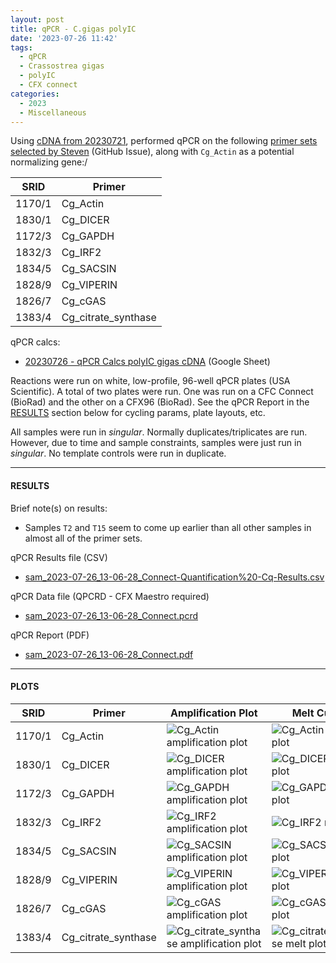 ```yaml
---
layout: post
title: qPCR - C.gigas polyIC
date: '2023-07-26 11:42'
tags: 
  - qPCR
  - Crassostrea gigas
  - polyIC
  - CFX connect
categories: 
  - 2023
  - Miscellaneous
---
```

Using [cDNA from 20230721](https://robertslab.github.io/sams-notebook/posts/2023/2023-07-21-Reverse-Transcription-C.gigas-PolyIC-RNA/), performed qPCR on the following [primer sets selected by Steven](https://github.com/RobertsLab/resources/issues/1686) (GitHub Issue), along with `Cg_Actin` as a potential normalizing gene:/

| SRID   | Primer              |
|--------|---------------------|
| 1170/1 | Cg_Actin            |
| 1830/1 | Cg_DICER            |
| 1172/3 | Cg_GAPDH            |
| 1832/3 | Cg_IRF2             |
| 1834/5 | Cg_SACSIN           |
| 1828/9 | Cg_VIPERIN          |
| 1826/7 | Cg_cGAS             |
| 1383/4 | Cg_citrate_synthase |

qPCR calcs:

- [20230726 - qPCR Calcs polyIC gigas cDNA](https://docs.google.com/spreadsheets/d/1yZYj3LSSEYbcXVd6PXT39CG9bsIX73LfnfqcaotHdH8/edit?usp=sharing) (Google Sheet)


Reactions were run on white, low-profile, 96-well qPCR plates (USA Scientific). A total of two plates were run. One was run on a CFC Connect (BioRad) and the other on a CFX96 (BioRad). See the qPCR Report in the [RESULTS](#results) section below for cycling params, plate layouts, etc.

All samples were run in _singular_. Normally duplicates/triplicates are run. However, due to time and sample constraints, samples were just run in _singular_. No template controls were run in duplicate.

---

#### RESULTS

Brief note(s) on results:

- Samples `T2` and `T15` seem to come up earlier than all other samples in almost all of the primer sets.


qPCR Results file (CSV)

- [sam_2023-07-26_13-06-28_Connect-Quantification%20-Cq-Results.csv](https://owl.fish.washington.edu/Athaliana/qPCR_data/sam_2023-07-26_13-06-28_Connect-Quantification%20-Cq-Results.csv)

qPCR Data file (QPCRD - CFX Maestro required)

- [sam_2023-07-26_13-06-28_Connect.pcrd](https://owl.fish.washington.edu/scaphapoda/qPCR_data/cfx_connect_data/sam_2023-07-26_13-06-28_Connect.pcrd)

qPCR Report (PDF)

- [sam_2023-07-26_13-06-28_Connect.pdf](https://owl.fish.washington.edu/Athaliana/qPCR_data/qPCR_reports/sam_2023-07-26_13-06-28_Connect.pdf)


---

#### PLOTS

| SRID   | Primer              | Amplification Plot                                                                                                                                               | Melt Curve                                                                                                                                               |
|--------|---------------------|------------------------------------------------------------------------------------------------------------------------------------------------------------------|----------------------------------------------------------------------------------------------------------------------------------------------------------|
| 1170/1 | Cg_Actin            | ![Cg_Actin amplification plot](https://owl.fish.washington.edu/Athaliana/qPCR_data/sam_2023-07-26_13-06-28_Connect-Cg_Actin-amp-plots.png)                       | ![Cg_Actin melt plot](https://owl.fish.washington.edu/Athaliana/qPCR_data/sam_2023-07-26_13-06-28_Connect-Cg_Actin-melt-plots.png)                       |
| 1830/1 | Cg_DICER            | ![Cg_DICER amplification plot](https://owl.fish.washington.edu/Athaliana/qPCR_data/sam_2023-07-26_13-06-28_Connect-Cg_DICER-amp-plots.png)                       | ![Cg_DICER melt plot](https://owl.fish.washington.edu/Athaliana/qPCR_data/sam_2023-07-26_13-06-28_Connect-Cg_DICER-melt-plots.png)                       |
| 1172/3 | Cg_GAPDH            | ![Cg_GAPDH amplification plot](https://owl.fish.washington.edu/Athaliana/qPCR_data/sam_2023-07-26_13-06-28_Connect-Cg_GAPDH-amp-plots.png)                       | ![Cg_GAPDH melt plot](https://owl.fish.washington.edu/Athaliana/qPCR_data/sam_2023-07-26_13-06-28_Connect-Cg_GAPDH-melt-plots.png)                       |
| 1832/3 | Cg_IRF2             | ![Cg_IRF2 amplification plot](https://owl.fish.washington.edu/Athaliana/qPCR_data/sam_2023-07-26_13-06-28_Connect-Cg_IRF2-amp-plots.png)                         | ![Cg_IRF2 melt plot](https://owl.fish.washington.edu/Athaliana/qPCR_data/sam_2023-07-26_13-06-28_Connect-Cg_IRF2-melt-plots.png)                         |
| 1834/5 | Cg_SACSIN           | ![Cg_SACSIN amplification plot](https://owl.fish.washington.edu/Athaliana/qPCR_data/sam_2023-07-26_13-06-28_Connect-Cg_SACSIN-amp-plots.png)                     | ![Cg_SACSIN melt plot](https://owl.fish.washington.edu/Athaliana/qPCR_data/sam_2023-07-26_13-06-28_Connect-Cg_SACSIN-melt-plots.png)                     |
| 1828/9 | Cg_VIPERIN          | ![Cg_VIPERIN amplification plot](https://owl.fish.washington.edu/Athaliana/qPCR_data/sam_2023-07-26_13-06-28_Connect-Cg_VIPERIN-amp-plots.png)                   | ![Cg_VIPERIN melt plot](https://owl.fish.washington.edu/Athaliana/qPCR_data/sam_2023-07-26_13-06-28_Connect-Cg_VIPERIN-melt-plots.png)                   |
| 1826/7 | Cg_cGAS             | ![Cg_cGAS amplification plot](https://owl.fish.washington.edu/Athaliana/qPCR_data/sam_2023-07-26_13-06-28_Connect-Cg_cGAS-amp-plots.png)                         | ![Cg_cGAS melt plot](https://owl.fish.washington.edu/Athaliana/qPCR_data/sam_2023-07-26_13-06-28_Connect-Cg_cGAS-melt-plots.png)                         |
| 1383/4 | Cg_citrate_synthase | ![Cg_citrate_synthase amplification plot](https://owl.fish.washington.edu/Athaliana/qPCR_data/sam_2023-07-26_13-06-28_Connect-Cg_citrate_synthase-amp-plots.png) | ![Cg_citrate_synthase melt plot](https://owl.fish.washington.edu/Athaliana/qPCR_data/sam_2023-07-26_13-06-28_Connect-Cg_citrate_synthase-melt-plots.png) |